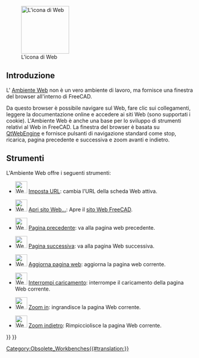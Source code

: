 <languages/>

{{Docnav/it
|
|
|IconL=
|IconR=
}}

{{VeryImportantMessage|L''''Ambiente Web''' non è più incluso dalla versione 0.21.}}

[[Image:Workbench_Web.svg|thumb|128px|L'icona di Web]]

<span id="Introduction"></span>
==Introduzione==

L' [[Web_Workbench/it|Ambiente Web]] non è un vero ambiente di lavoro, ma fornisce una finestra del browser all'interno di FreeCAD.

Da questo browser è possibile navigare sul Web, fare clic sui collegamenti, leggere la documentazione online e accedere ai siti Web (sono supportati i cookie). L'Ambiente Web è anche una base per lo sviluppo di strumenti relativi al Web in FreeCAD. La finestra del browser è basata su [https://wiki.qt.io/QtWebEngine QtWebEngine] e fornisce pulsanti di navigazione standard come stop, ricarica, pagina precedente e successiva e zoom avanti e indietro.

<span id="Tools"></span>
== Strumenti == 

L'Ambiente Web offre i seguenti strumenti:

* [[File:Web_BrowserSetURL.svg|32px]] [[Web_BrowserSetURL/it|Imposta URL]]: cambia l'URL della scheda Web attiva.

* [[File:Web_OpenWebsite.svg|32px]] [[Web_OpenWebsite/it|Apri sito Web...]]: Apre il [https://freecadweb.org sito Web FreeCAD].

* [[File:Web_BrowserBack.svg|32px]] [[Web_BrowserBack/it|Pagina precedente]]: va alla pagina web precedente.

* [[File:Web_BrowserNext.svg|32px]] [[Web_BrowserNext/it|Pagina successiva]]: va alla pagina Web successiva.

* [[File:Web_BrowserRefresh.svg|32px]] [[Web_BrowserRefresh/it|Aggiorna pagina web]]: aggiorna la pagina web corrente.

* [[File:Web_BrowserStop.svg|32px]] [[Web_BrowserStop/it|Interrompi caricamento]]: interrompe il caricamento della pagina Web corrente.

* [[File:Web_BrowserZoomIn.svg|32px]] [[Web_BrowserZoomIn/it|Zoom in]]: ingrandisce la pagina Web corrente.

* [[File:Web_BrowserZoomOut.svg|32px]] [[Web_BrowserZoomOut/it|Zoom indietro]]: Rimpicciolisce la pagina Web corrente.


{{Docnav/it
|
|
|IconL=
|IconR=
}}

{{Web Tools navi{{#translation:}}}}
{{Userdocnavi{{#translation:}}}}
[[Category:Obsolete_Workbenches{{#translation:}}]]